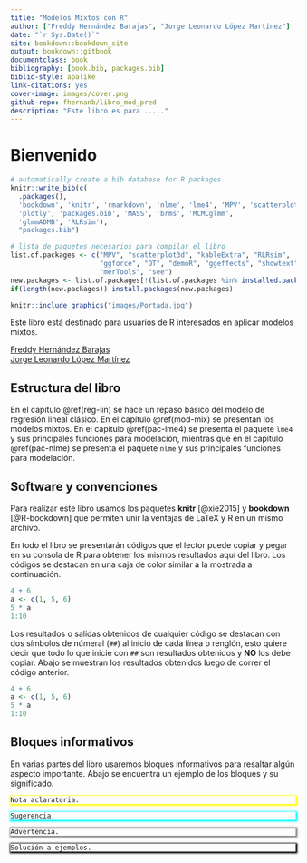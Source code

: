 ```yaml
--- 
title: "Modelos Mixtos con R"
author: ["Freddy Hernández Barajas", "Jorge Leonardo López Martínez"]
date: "`r Sys.Date()`"
site: bookdown::bookdown_site
output: bookdown::gitbook
documentclass: book
bibliography: [book.bib, packages.bib]
biblio-style: apalike
link-citations: yes
cover-image: images/cover.png
github-repo: fhernanb/libro_mod_pred
description: "Este libro es para ....."
---
```


# Bienvenido {-}

```r
# automatically create a bib database for R packages
knitr::write_bib(c(
  .packages(), 
  'bookdown', 'knitr', 'rmarkdown', 'nlme', 'lme4', 'MPV', 'scatterplot3d', 
  'plotly', 'packages.bib', 'MASS', 'brms', 'MCMCglmm', 
  'glmmADMB', 'RLRsim'), 
  "packages.bib")
```

```r
# lista de paquetes necesarios para compilar el libro
list.of.packages <- c("MPV", "scatterplot3d", "kableExtra", "RLRsim",
                      "ggforce", "DT", "demoR", "ggeffects", "showtext",
                      "merTools", "see")
new.packages <- list.of.packages[!(list.of.packages %in% installed.packages()[,"Package"])]
if(length(new.packages)) install.packages(new.packages)
```


```r
knitr::include_graphics("images/Portada.jpg")
```

Este libro está destinado para usuarios de R interesados en aplicar modelos mixtos.

[Freddy Hernández Barajas](https://fhernanb.github.io/)  
[Jorge Leonardo López Martínez](https://leo4luffy.github.io/)

## Estructura del libro {-}

En el capítulo \@ref(reg-lin) se hace un repaso básico del modelo de regresión lineal clásico. En el capítulo \@ref(mod-mix) se presentan los modelos mixtos. En el capítulo \@ref(pac-lme4) se presenta el paquete `lme4` y sus principales funciones para modelación, mientras que en el capítulo \@ref(pac-nlme) se presenta el paquete `nlme` y sus principales funciones para modelación.



## Software y convenciones {-}

Para realizar este libro usamos los paquetes **knitr**\index{knitr} [@xie2015] y **bookdown**\index{bookdown} [@R-bookdown] que permiten unir la ventajas de LaTeX y R en un mismo archivo.

En todo el libro se presentarán códigos que el lector puede copiar y pegar en su consola de R para obtener los mismos resultados aquí del libro. Los códigos se destacan en una caja de color similar a la mostrada a continuación.

```r
4 + 6
a <- c(1, 5, 6)
5 * a
1:10
```

Los resultados o salidas obtenidos de cualquier código se destacan con dos símbolos de númeral (`##`) al inicio de cada línea o renglón, esto quiere decir que todo lo que inicie con `##` son resultados obtenidos y __NO__ los debe copiar. Abajo se muestran los resultados obtenidos luego de correr el código anterior.

```r
4 + 6
a <- c(1, 5, 6)
5 * a
1:10
```

## Bloques informativos {-}
En varias partes del libro usaremos bloques informativos para resaltar algún aspecto importante. Abajo se encuentra un ejemplo de los bloques y su significado.

<div style="-moz-box-shadow: 1px 1px 3px 2px #ffff00;
  -webkit-box-shadow: 1px 1px 3px 2px #ffff00;
  box-shadow:         1px 1px 3px 2px #ffff00;">

```block2
Nota aclaratoria.
```

</div>

<div style="-moz-box-shadow: 1px 1px 3px 2px #00ffff;
  -webkit-box-shadow: 1px 1px 3px 2px #00ffff;
  box-shadow:         1px 1px 3px 2px #00ffff;">

```block2
Sugerencia.
```

</div>

<div style="-moz-box-shadow: 1px 1px 3px 2px #808080;
  -webkit-box-shadow: 1px 1px 3px 2px #808080;
  box-shadow:         1px 1px 3px 2px #808080;">

```block2
Advertencia.
```

</div>

<div style="-moz-box-shadow: 1px 1px 3px 2px #000000;
  -webkit-box-shadow: 1px 1px 3px 2px #000000;
  box-shadow:         1px 1px 3px 2px #000000;">

```block2
Solución a ejemplos.
```

</div>
